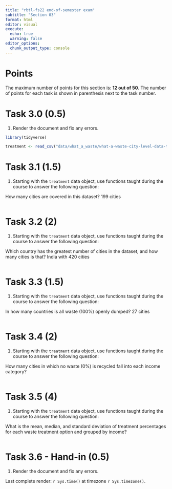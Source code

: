 ```yaml
---
title: "rbtl-fs22 end-of-semester exam"
subtitle: "Section 03"
format: html
editor: visual
execute: 
  echo: true
  warning: false
editor_options: 
  chunk_output_type: console
---
```


# Points

The maximum number of points for this section is: **12 out of 50**. The number of points for each task is shown in parenthesis next to the task number.

# Task 3.0 (0.5)

1.  Render the document and fix any errors.

```r
library(tidyverse)
```

```r

treatment <- read_csv("data/what_a_waste/what-a-waste-city-level-data-treatment.csv")

```

# Task 3.1 (1.5)

1.  Starting with the `treatment` data object, use functions taught during the course to answer the following question:

How many cities are covered in this dataset? 199 cities

```r



```

# Task 3.2 (2)

1.  Starting with the `treatment` data object, use functions taught during the course to answer the following question:

Which country has the greatest number of cities in the dataset, and how many cities is that? India with 420 cities

```r



```

# Task 3.3 (1.5)

1.  Starting with the `treatment` data object, use functions taught during the course to answer the following question:

In how many countries is all waste (100%) openly dumped? 27 cities

```r


```

# Task 3.4 (2)

1.  Starting with the `treatment` data object, use functions taught during the course to answer the following question:

How many cities in which no waste (0%) is recycled fall into each income category?

```r



```

# Task 3.5 (4)

1.  Starting with the `treatment` data object, use functions taught during the course to answer the following question:

What is the mean, median, and standard deviation of treatment percentages for each waste treatment option and grouped by income?

```r



```

# Task 3.6 - Hand-in (0.5)

1.  Render the document and fix any errors.

Last complete render: `r Sys.time()` at timezone `r Sys.timezone()`.
